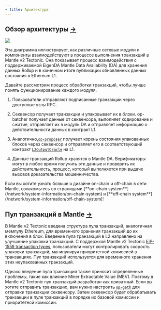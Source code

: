 ```yaml
---
- title: Архитектура
---
```


## Обзор архитектуры [→](https://docs-v2.mantle.xyz/intro/system-components/architecture#architecture-overviews)

<Frame caption="">
  <img src="https://docs.mantle.xyz/~gitbook/image?url=https%3A%2F%2F3885809119-files.gitbook.io%2F%7E%2Ffiles%2Fv0%2Fb%2Fgitbook-x-prod.appspot.com%2Fo%2Fspaces%252FQliZlRNwHhmzesDU1Ksq%252Fuploads%252F1o9uAiv2DISiwmBDsbM0%252Fimage.png%3Falt%3Dmedia%26token%3D96987e57-f25f-44e7-9d08-5a9c9bf2a627&width=768&dpr=4&quality=100&sign=bc1bfe96&sv=2" />
</Frame>

Эта диаграмма иллюстрирует, как различные сетевые модули и компоненты взаимодействуют в процессе выполнения транзакций в Mantle v2 Tectonic. Она показывает процесс взаимодействия с поддерживаемой EigenDA Mantle Data Availability (DA) для хранения данных Rollup и в конечном итоге публикации обновленных данных состояния в Ethereum L1.

Давайте рассмотрим процесс обработки транзакций, чтобы лучше понять функционирование каждого модуля.

1. Пользователи отправляют подписанные транзакции через доступные узлы RPC.

2. Секвенсор получает транзакции и упаковывает их в блоки. op-batcher получает данные от секвенсора, выполняет кодирование и сжатие, отправляет их в модуль DA и отправляет информацию о действительности данных в контракт L1.

3. Аналогично,[`op-proposer`](/network/system-information/off-chain-system/node-introduction#op-proposer) получает корень состояния упакованных блоков через секвенсор и отправляет его в соответствующий контракт [`L2OutputOracle`](https://sepolia.etherscan.io/address/0x7DC1E47F1a367B6750802077632787181e70Bf8C) на L1.

4. Данные транзакций Rollup хранятся в Mantle DA. Верификаторы могут в любое время получить эти данные и проверить их действительность, процесс, который выполняется при выдаче вызовов доказательства мошенничества.

<Info>
  Если вы хотите узнать больше о дизайне on-chain и off-chain в сети Mantle, ознакомьтесь со страницами [**on-chain system**](/network/system-information/on-chain-system) и [**off-chain system**](/network/system-information/off-chain-system)!
</Info>

## Пул транзакций в Mantle [→](https://docs-v2.mantle.xyz/devs/concepts/tx-lifecycle#transaction-pool-in-mantle)

В Mantle v2 Tectonic введена структура пула транзакций, аналогичная мемпулу Ethereum, для временного хранения транзакций до их включения в блок. Введение пула транзакций в L2 направлено на улучшение упаковки транзакций. С поддержкой Mantle v2 Tectonic [EIP-1559 transaction types](/network/more/glossary#eip-1559-transaction), пользователи могут контролировать скорость упаковки транзакций, манипулируя приоритетной комиссией в транзакциях. Пул транзакций используется для временного хранения этих неупакованных транзакций.

Однако введение пула транзакций также приносит определенные проблемы, такие как влияние Miner Extractable Value (MEV). Поэтому в Mantle v2 Tectonic пул транзакций разработан как приватный. Если вы хотите отправить транзакцию, вам нужно настроить [`op-geth`](/network/system-information/off-chain-system/node-introduction#op-geth) для отправки транзакции секвенсору. Затем секвенсор будет обрабатывать транзакции в пуле транзакций в порядке их базовой комиссии и приоритетной комиссии.
